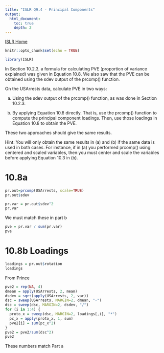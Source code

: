 ```yaml
---
title: "ISLR Q9.4 - Principal Components"
output:
  html_document:
    toc: true
    depth: 2        
---
```

[ISLR Home](../index.html)

```r
knitr::opts_chunk$set(echo = TRUE)
```

```r
library(ISLR)
```

In Section 10.2.3, a formula for calculating PVE (proportion of variance explained) was given in Equation 10.8. We also saw that the PVE can be obtained using the sdev output of the prcomp() function.

On the USArrests data, calculate PVE in two ways:

(a) Using the sdev output of the prcomp() function, as was done in
Section 10.2.3.

(b) By applying Equation 10.8 directly. That is, use the prcomp() function to compute the principal component loadings. Then, use those loadings in Equation 10.8 to obtain the PVE.

These two approaches should give the same results.

Hint: You will only obtain the same results in (a) and (b) if the same data is used in both cases. For instance, if in (a) you performed prcomp() using centered and scaled variables, then you must center and scale the variables before applying Equation 10.3 in (b).

# 10.8a

```r
pr.out=prcomp(USArrests, scale=TRUE)
pr.out$sdev
```
```r
pr.var = pr.out$sdev^2
pr.var
```
We must match these in part b
```r
pve = pr.var / sum(pr.var)
pve
```


# 10.8b Loadings

```r
loadings = pr.out$rotation
loadings
```

From Prince

```r
pve2 = rep(NA, 4)
dmean = apply(USArrests, 2, mean)
dsdev = sqrt(apply(USArrests, 2, var))
dsc = sweep(USArrests, MARGIN=2, dmean, "-")
dsc = sweep(dsc, MARGIN=2, dsdev, "/")
for (i in 1:4) {
  proto_x = sweep(dsc, MARGIN=2, loadings[,i], "*")
  pc_x = apply(proto_x, 1, sum)
  pve2[i] = sum(pc_x^2)
}
pve2 = pve2/sum(dsc^2)
pve2
```
These numbers match Part a

